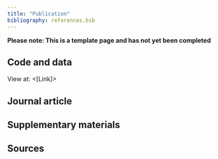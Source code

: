 ```yaml
---
title: "Publication"
bibliography: references.bib
---
```


<!-- TODO: Remove this warning once filled out page -->
**Please note: This is a template page and has not yet been completed**

<!-- TODO: Add citation from .bib file i.e. @study_word_year -->

## Code and data

<!-- TODO: Add link to folder in repository -->
View at: <[Link]>

## Journal article

<!-- TODO: Embed article PDF - e.g.
<iframe width="100%" height="800" src="../original_study/article.pdf"></iframe>

Unless the article is behind the paywall and no open-access version is available - in which case, just provide link to it -->

## Supplementary materials

<!-- TODO: Embed supplementary PDF (if relevant) -->

## Sources

<!-- TODO: Add links for where the above were sourced from -->